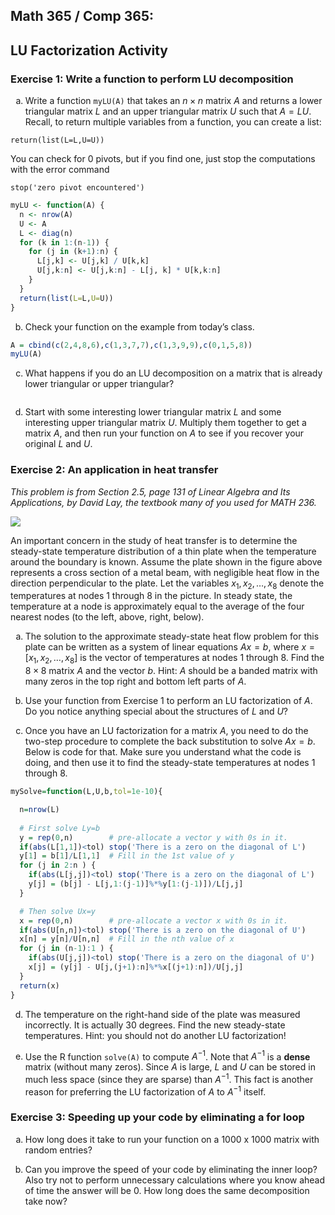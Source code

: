 
## Math 365 / Comp 365: 
## LU Factorization Activity

### Exercise 1: Write a function to perform LU decomposition

a) Write a function `myLU(A)` that takes an $n \times n$ matrix $A$ and returns a lower triangular matrix $L$ and an upper triangular matrix $U$ such that $A=LU$. Recall, to return multiple variables from a function, you can create a list:
```
return(list(L=L,U=U))
```
You can check for 0 pivots, but if you find one, just stop the computations with the error command
```
stop('zero pivot encountered')
```

```r
myLU <- function(A) {
  n <- nrow(A)
  U <- A
  L <- diag(n)
  for (k in 1:(n-1)) {
    for (j in (k+1):n) {
      L[j,k] <- U[j,k] / U[k,k]
      U[j,k:n] <- U[j,k:n] - L[j, k] * U[k,k:n]
    }
  }
  return(list(L=L,U=U))
}

```

b) Check your function on the example from today's class.

```r
A = cbind(c(2,4,8,6),c(1,3,7,7),c(1,3,9,9),c(0,1,5,8))
myLU(A)
```

c) What happens if you do an LU decomposition on a matrix that is already lower triangular or upper triangular?

```r

```

d) Start with some interesting lower triangular matrix $L$ and some interesting upper triangular matrix $U$. Multiply them together to get a matrix $A$, and then run your function on $A$ to see if you recover your original $L$ and $U$.

### Exercise 2: An application in heat transfer

*This problem is from Section 2.5, page 131 of Linear Algebra and Its Applications, by David Lay, the textbook many of you used for MATH 236.*

![](https://raw.githubusercontent.com/zcczhang/Computational_Linear_Algebra/master/HW3/HWpic.jpeg)

An important concern in the study of heat transfer is to determine the steady-state temperature distribution of a thin plate when the temperature around the boundary is known. Assume the plate shown in the figure above represents a cross section of a metal beam, with negligible heat flow in the direction perpendicular to the plate. Let the variables $x_1, x_2, \ldots, x_8$ denote the temperatures at nodes 1 through 8 in the picture. In steady state, the temperature at a node is approximately equal to the average of the four nearest nodes (to the left, above, right, below).

a) The solution to the approximate steady-state heat flow problem for this plate can be written as a system of linear equations $Ax=b$, where $x=[x_1, x_2, \ldots, x_8]$ is the vector of temperatures at nodes 1 through 8. Find the $8 \times 8$ matrix $A$ and the vector $b$. Hint: $A$ should be a banded matrix with many zeros in the top right and bottom left parts of $A$.

b) Use your function from Exercise 1 to perform an LU factorization of $A$. Do you notice anything special about the structures of $L$ and $U$?

c) Once you have an LU factorization for a matrix $A$, you need to do the two-step procedure to complete the back substitution to solve $Ax=b$. Below is code for that. Make sure you understand what the code is doing, and then use it to find the steady-state temperatures at nodes 1 through 8.

```r
mySolve=function(L,U,b,tol=1e-10){

  n=nrow(L)
  
  # First solve Ly=b 
  y = rep(0,n)        # pre-allocate a vector y with 0s in it.
  if(abs(L[1,1])<tol) stop('There is a zero on the diagonal of L')
  y[1] = b[1]/L[1,1]  # Fill in the 1st value of y
  for (j in 2:n ) {
    if(abs(L[j,j])<tol) stop('There is a zero on the diagonal of L')
    y[j] = (b[j] - L[j,1:(j-1)]%*%y[1:(j-1)])/L[j,j]
  }

  # Then solve Ux=y 
  x = rep(0,n)        # pre-allocate a vector x with 0s in it.
  if(abs(U[n,n])<tol) stop('There is a zero on the diagonal of U')
  x[n] = y[n]/U[n,n]  # Fill in the nth value of x
  for (j in (n-1):1 ) {
    if(abs(U[j,j])<tol) stop('There is a zero on the diagonal of U')
    x[j] = (y[j] - U[j,(j+1):n]%*%x[(j+1):n])/U[j,j]
  }
  return(x)
}
```



d) The temperature on the right-hand side of the plate was measured incorrectly. It is actually 30 degrees. Find the new steady-state temperatures. Hint: you should not do another LU factorization! 

e) Use the R function `solve(A)` to compute $A^{-1}$. Note that $A^{-1}$ is a **dense** matrix (without many zeros). Since $A$ is large, $L$ and $U$ can be stored in much less space (since they are sparse) than $A^{-1}$. This fact is another reason for preferring the LU factorization of $A$ to $A^{-1}$ itself.

### Exercise 3: Speeding up your code by eliminating a for loop

a) How long does it take to run your function on a 1000 x 1000 matrix with random entries?

b) Can you improve the speed of your code by eliminating the inner loop?  Also try not to perform unnecessary calculations where you know ahead of time the answer will be 0. How long does the same decomposition take now?